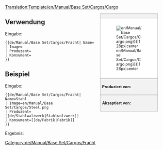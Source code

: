 <noinclude>[[Translation:Template/en/Manual/Base Set/Cargos/Cargo]]</noinclude><noinclude></noinclude><!--
--><div style="float:right; width:15em; font-size:90%; border:1px solid gray; background-color:#f2f2f2; margin-left:1em; margin-bottom:1em">
<div style="text-align:center; border-bottom:1px solid gray"><strong>{{{Name|Fracht}}}</strong></div>
<div style="padding:1em; background-color:white">[[File:{{{Image|en/Manual/Base Set/Cargos/Cargo.png}}}|128px|center]]</div>
<div style="border-top:1px solid gray; padding:0.5em"><strong>Produziert von:</strong> {{{Produzent}}}</div>
<div style="border-top:1px solid gray; padding:0.5em"><strong>Akzeptiert von:</strong> {{{Konsument}}}</div>
</div><noinclude>

{{en/-}}
==Verwendung==
Eingabe:
<pre>{{de/Manual/Base Set/Cargos/Fracht| Name=
| Image=
| Produzent=
| Konsument=
}}</pre>

==Beispiel==
Eingabe:
<pre>{{de/Manual/Base Set/Cargos/Fracht| Name=Stahl
| Image=en/Manual/Base Set/Cargos/Steel.png
| Produzent=[[de/Stahlwalzwerk|Stahlwalzwerk]]
| Konsument=[[de/Fabrik|Fabrik]]
}}</pre>
Ergebnis:
{{de/Manual/Base Set/Cargos/Fracht| Name=Stahl
| Image=en/Manual/Base Set/Cargos/Steel.png
| Produzent=[[de/Stahlwalzwerk|Stahlwalzwerk]]
| Konsument=[[de/Fabrik|Fabrik]]
}}
</noinclude><includeonly>[[Category:de/Manual/Base Set/Cargos/Fracht]]</includeonly>
